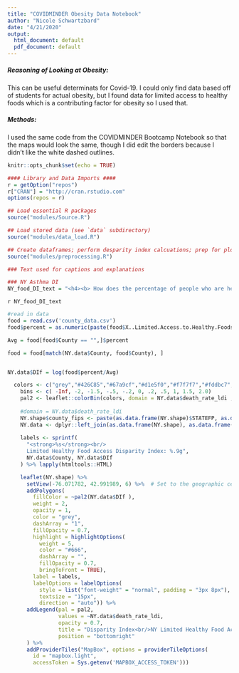 ---
title: "COVIDMINDER Obesity Data Notebook"
author: "Nicole Schwartzbard"
date: "4/21/2020"
output:
  html_document: default
  pdf_document: default
---
<h5><b>Reasoning of Looking at Obesity:</b></h5>
This can be useful determinats for Covid-19. I could only find data based off of students for actual obesity, but I found data for limited access to healthy foods which is a contributing factor for obesity so I used that.


<h5>Methods:</h5>
I used the same code from the COVIDMINDER Bootcamp Notebook so that the maps would look the same, though I did edit the borders because I didn't like the white dashed outlines. 


```{r setup, include=FALSE}
knitr::opts_chunk$set(echo = TRUE)
```

```{r echo = F, results = 'hide',  warning=FALSE, message=FALSE}
#### Library and Data Imports ####
r = getOption("repos")
r["CRAN"] = "http://cran.rstudio.com"
options(repos = r)

## Load essential R packages
source("modules/Source.R")

## Load stored data (see `data` subdirectory)
source("modules/data_load.R")

## Create dataframes; perform desparity index calcuations; prep for plotting
source("modules/preprocessing.R")

```


```{r echo = F, results = 'hide',  warning=FALSE, message=FALSE}
### Text used for captions and explanations

### NY Asthma DI
NY_food_DI_text = "<h4><b> How does the percentage of people who are healthy food insecure compare across New York</h4></b><i> This plot shows the disparity index of percentage of people who are healthy food insecure across NY. Here red indicates that there is a higher percentage than average who don't have access. The disparity index is calculated by ln(x/y), where x is the county data and y is the state data. This data is from <a href='https://www.countyhealthrankings.org/app/new-york/2020/downloads'>www.countyhealthrankings.org</a>."

```


`r NY_food_DI_text`

```{r echo = F}
#read in data
food = read.csv('county_data.csv')
food$percent = as.numeric(paste(food$X..Limited.Access.to.Healthy.Foods))

Avg = food[food$County == "",]$percent

food = food[match(NY.data$County, food$County), ]


NY.data$DIf = log(food$percent/Avg)

  colors <- c("grey","#426C85","#67a9cf","#d1e5f0","#f7f7f7","#fddbc7","#ef8a62","#b2182b")
    bins <- c( -Inf, -2, -1.5, -.5, -.2, 0, .2, .5, 1, 1.5, 2.0)
    pal2 <- leaflet::colorBin(colors, domain = NY.data$death_rate_ldi , bins = bins, reverse=FALSE)
    
    #domain = NY.data$death_rate_ldi
    NY.shape$county_fips <- paste(as.data.frame(NY.shape)$STATEFP, as.data.frame(NY.shape)$COUNTYFP, sep = '')
    NY.data <- dplyr::left_join(as.data.frame(NY.shape), as.data.frame(NY.data), by = c("county_fips" = "FIPS"))
    
    labels <- sprintf(
      "<strong>%s</strong><br/>
      Limited Healthy Food Access Disparity Index: %.9g",
      NY.data$County, NY.data$DIf
    ) %>% lapply(htmltools::HTML)

    leaflet(NY.shape) %>%
      setView(-76.071782, 42.991989, 6) %>%  # Set to the geographic center of NY
      addPolygons(
        fillColor = ~pal2(NY.data$DIf ),
        weight = 2,
        opacity = 1,
        color = "grey",
        dashArray = "1",
        fillOpacity = 0.7,
        highlight = highlightOptions(
          weight = 5,
          color = "#666",
          dashArray = "",
          fillOpacity = 0.7,
          bringToFront = TRUE),
        label = labels,
        labelOptions = labelOptions(
          style = list("font-weight" = "normal", padding = "3px 8px"),
          textsize = "15px",
          direction = "auto")) %>% 
      addLegend(pal = pal2, 
                values = ~NY.data$death_rate_ldi, 
                opacity = 0.7, 
                title = "Disparity Index<br/>NY Limited Healthy Food Access",
                position = "bottomright"
      ) %>%
      addProviderTiles("MapBox", options = providerTileOptions(
        id = "mapbox.light",
        accessToken = Sys.getenv('MAPBOX_ACCESS_TOKEN')))
```


